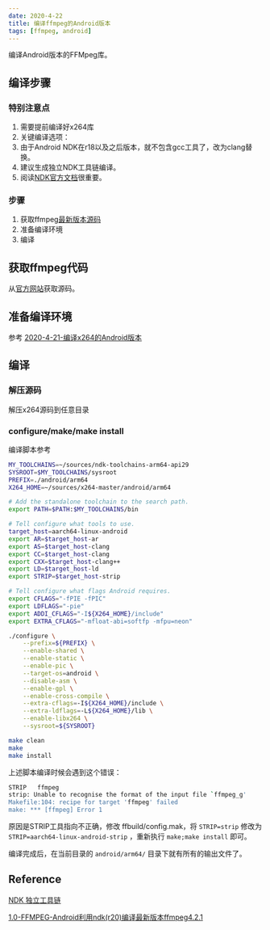 ```yaml
---
date: 2020-4-22
title: 编译ffmpeg的Android版本
tags: [ffmpeg, android]
---
```


编译Android版本的FFMpeg库。

## 编译步骤

### 特别注意点

1. 需要提前编译好x264库
2. 关键编译选项：
3. 由于Android NDK在r18以及之后版本，就不包含gcc工具了，改为clang替换。
4. 建议生成独立NDK工具链编译。
5. 阅读[NDK官方文档](<(https://developer.android.com/ndk/guides/standalone_toolchain?hl=zh-cn)>)很重要。

### 步骤

1. 获取ffmpeg[最新版本源码](https://ffmpeg.org/releases/ffmpeg-4.2.2.tar.bz2)
2. 准备编译环境
3. 编译

## 获取ffmpeg代码

从[官方网站](https://ffmpeg.org/releases/ffmpeg-4.2.2.tar.bz2)获取源码。

## 准备编译环境

参考 [2020-4-21-编译x264的Android版本]()

## 编译

### 解压源码

解压x264源码到任意目录

### configure/make/make install

编译脚本参考

```bash
MY_TOOLCHAINS=~/sources/ndk-toolchains-arm64-api29
SYSROOT=$MY_TOOLCHAINS/sysroot
PREFIX=./android/arm64
X264_HOME=~/sources/x264-master/android/arm64

# Add the standalone toolchain to the search path.
export PATH=$PATH:$MY_TOOLCHAINS/bin

# Tell configure what tools to use.
target_host=aarch64-linux-android
export AR=$target_host-ar
export AS=$target_host-clang
export CC=$target_host-clang
export CXX=$target_host-clang++
export LD=$target_host-ld
export STRIP=$target_host-strip

# Tell configure what flags Android requires.
export CFLAGS="-fPIE -fPIC"
export LDFLAGS="-pie"
export ADDI_CFLAGS="-I${X264_HOME}/include"
export EXTRA_CFLAGS="-mfloat-abi=softfp -mfpu=neon"

./configure \
    --prefix=${PREFIX} \
    --enable-shared \
    --enable-static \
    --enable-pic \
    --target-os=android \
    --disable-asm \
    --enable-gpl \
    --enable-cross-compile \
    --extra-cflags=-I${X264_HOME}/include \
    --extra-ldflags=-L${X264_HOME}/lib \
    --enable-libx264 \
    --sysroot=${SYSROOT}

make clean
make
make install


```

上述脚本编译时候会遇到这个错误：

```bash
STRIP   ffmpeg
strip: Unable to recognise the format of the input file `ffmpeg_g'
Makefile:104: recipe for target 'ffmpeg' failed
make: *** [ffmpeg] Error 1
```

原因是STRIP工具指向不正确，修改 ffbuild/config.mak，将 `STRIP=strip` 修改为 `STRIP=aarch64-linux-android-strip` ，重新执行 `make;make install` 即可。

编译完成后，在当前目录的 `android/arm64/` 目录下就有所有的输出文件了。

## Reference

[NDK 独立工具链](https://developer.android.com/ndk/guides/standalone_toolchain?hl=zh-cn)

[1.0-FFMPEG-Android利用ndk(r20)编译最新版本ffmpeg4.2.1](https://juejin.im/post/5d831333f265da03c61e8a28)
